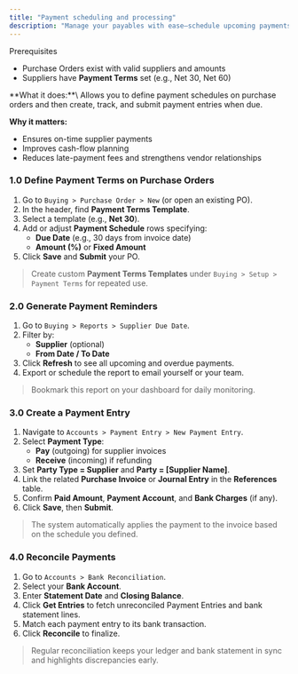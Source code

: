 ```yaml
---
title: "Payment scheduling and processing"
description: "Manage your payables with ease—schedule upcoming payments and process them on time in the CGIC App."
---
```


<Info>
  Prerequisites

  - Purchase Orders exist with valid suppliers and amounts
  - Suppliers have **Payment Terms** set (e.g., Net 30, Net 60)
</Info>

<Accordion title="Overview">
  **What it does:**\
  Allows you to define payment schedules on purchase orders and then create, track, and submit payment entries when due.

  **Why it matters:**

  - Ensures on-time supplier payments
  - Improves cash-flow planning
  - Reduces late-payment fees and strengthens vendor relationships
</Accordion>

### 1.0 Define Payment Terms on Purchase Orders

1. Go to `Buying > Purchase Order > New` (or open an existing PO).
2. In the header, find **Payment Terms Template**.
3. Select a template (e.g., **Net 30**).
4. Add or adjust **Payment Schedule** rows specifying:
   - **Due Date** (e.g., 30 days from invoice date)
   - **Amount (%)** or **Fixed Amount**
5. Click **Save** and **Submit** your PO.

> Create custom **Payment Terms Templates** under `Buying > Setup > Payment Terms` for repeated use.

### 2.0 Generate Payment Reminders

1. Go to `Buying > Reports > Supplier Due Date`.
2. Filter by:
   - **Supplier** (optional)
   - **From Date / To Date**
3. Click **Refresh** to see all upcoming and overdue payments.
4. Export or schedule the report to email yourself or your team.

> Bookmark this report on your dashboard for daily monitoring.

### 3.0 Create a Payment Entry

1. Navigate to `Accounts > Payment Entry > New Payment Entry`.
2. Select **Payment Type**:
   - **Pay** (outgoing) for supplier invoices
   - **Receive** (incoming) if refunding
3. Set **Party Type = Supplier** and **Party = [Supplier Name]**.
4. Link the related **Purchase Invoice** or **Journal Entry** in the **References** table.
5. Confirm **Paid Amount**, **Payment Account**, and **Bank Charges** (if any).
6. Click **Save**, then **Submit**.

> The system automatically applies the payment to the invoice based on the schedule you defined.

### 4.0 Reconcile Payments

1. Go to `Accounts > Bank Reconciliation`.
2. Select your **Bank Account**.
3. Enter **Statement Date** and **Closing Balance**.
4. Click **Get Entries** to fetch unreconciled Payment Entries and bank statement lines.
5. Match each payment entry to its bank transaction.
6. Click **Reconcile** to finalize.

> Regular reconciliation keeps your ledger and bank statement in sync and highlights discrepancies early.